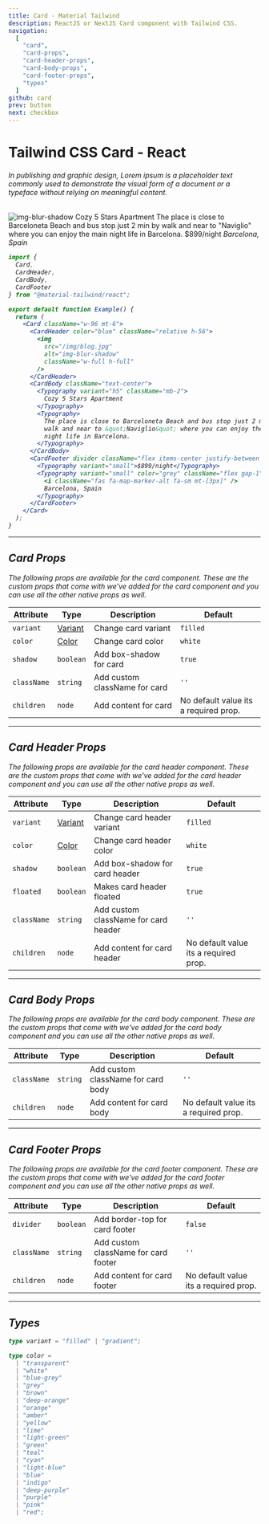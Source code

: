```yaml
---
title: Card - Material Tailwind
description: ReactJS or NextJS Card component with Tailwind CSS.
navigation:
  [
    "card",
    "card-props",
    "card-header-props",
    "card-body-props",
    "card-footer-props",
    "types"
  ]
github: card
prev: button
next: checkbox
---
```


# Tailwind CSS Card - React

###### In publishing and graphic design, Lorem ipsum is a placeholder text commonly used to demonstrate the visual form of a document or a typeface without relying on meaningful content.

<ComponentCard id="card">
  <Card className="w-96 mt-6">
    <CardHeader color="blue" className="relative h-56">
      <Image src="/img/blog.jpg" alt="img-blur-shadow" layout="fill" />
    </CardHeader>
    <CardBody className="text-center">
      <Typography variant="h5" color="blue-grey" className="mb-2">
        <span>Cozy 5 Stars Apartment</span>
      </Typography>
      <Typography>
        The place is close to Barceloneta Beach and bus stop just 2 min by walk
        and near to &quot;Naviglio&quot; where you can enjoy the main night life
        in Barcelona.
      </Typography>
    </CardBody>
    <CardFooter
      divider
      className="flex items-center justify-between py-3 -mt-4"
    >
      <Typography variant="small">$899/night</Typography>
      <Typography variant="small" color="grey" className="flex gap-1">
        <i className="fas fa-map-marker-alt fa-sm mt-[3px]" />
        <span>Barcelona, Spain</span>
      </Typography>
    </CardFooter>
  </Card>
</ComponentCard>

```jsx showLineNumbers
import {
  Card,
  CardHeader,
  CardBody,
  CardFooter
} from "@material-tailwind/react";

export default function Example() {
  return (
    <Card className="w-96 mt-6">
      <CardHeader color="blue" className="relative h-56">
        <img
          src="/img/blog.jpg"
          alt="img-blur-shadow"
          className="w-full h-full"
        />
      </CardHeader>
      <CardBody className="text-center">
        <Typography variant="h5" className="mb-2">
          Cozy 5 Stars Apartment
        </Typography>
        <Typography>
          The place is close to Barceloneta Beach and bus stop just 2 min by
          walk and near to &quot;Naviglio&quot; where you can enjoy the main
          night life in Barcelona.
        </Typography>
      </CardBody>
      <CardFooter divider className="flex items-center justify-between py-3">
        <Typography variant="small">$899/night</Typography>
        <Typography variant="small" color="grey" className="flex gap-1">
          <i className="fas fa-map-marker-alt fa-sm mt-[3px]" />
          Barcelona, Spain
        </Typography>
      </CardFooter>
    </Card>
  );
}
```

---

## Card Props

<span id="card-props" className="scroll-mt-48" />
The following props are available for the card component. These are the custom props
that come with we've added for the card component and you can use all the other native
props as well.

| Attribute   | Type                       | Description                   | Default                               |
| ----------- | -------------------------- | ----------------------------- | ------------------------------------- |
| `variant`   | [Variant](#types)          | Change card variant           | <Code small>filled</Code>             |
| `color`     | [Color](#types)            | Change card color             | <Code small>white</Code>              |
| `shadow`    | <Code small>boolean</Code> | Add box-shadow for card       | <Code small>true</Code>               |
| `className` | <Code small>string</Code>  | Add custom className for card | `''`                                  |
| `children`  | <Code small>node</Code>    | Add content for card          | No default value its a required prop. |

---

## Card Header Props

<span id="card-header-props" className="scroll-mt-48" />
The following props are available for the card header component. These are the custom
props that come with we've added for the card header component and you can use all
the other native props as well.

| Attribute   | Type                       | Description                          | Default                               |
| ----------- | -------------------------- | ------------------------------------ | ------------------------------------- |
| `variant`   | [Variant](#types)          | Change card header variant           | <Code small>filled</Code>             |
| `color`     | [Color](#types)            | Change card header color             | <Code small>white</Code>              |
| `shadow`    | <Code small>boolean</Code> | Add box-shadow for card header       | <Code small>true</Code>               |
| `floated`   | <Code small>boolean</Code> | Makes card header floated            | <Code small>true</Code>               |
| `className` | <Code small>string</Code>  | Add custom className for card header | `''`                                  |
| `children`  | <Code small>node</Code>    | Add content for card header          | No default value its a required prop. |

---

## Card Body Props

<span id="card-body-props" className="scroll-mt-48" />
The following props are available for the card body component. These are the custom
props that come with we've added for the card body component and you can use all
the other native props as well.

| Attribute   | Type                      | Description                        | Default                               |
| ----------- | ------------------------- | ---------------------------------- | ------------------------------------- |
| `className` | <Code small>string</Code> | Add custom className for card body | `''`                                  |
| `children`  | <Code small>node</Code>   | Add content for card body          | No default value its a required prop. |

---

## Card Footer Props

<span id="card-footer-props" className="scroll-mt-48" />
The following props are available for the card footer component. These are the custom
props that come with we've added for the card footer component and you can use all
the other native props as well.

| Attribute   | Type                       | Description                          | Default                               |
| ----------- | -------------------------- | ------------------------------------ | ------------------------------------- |
| `divider`   | <Code small>boolean</Code> | Add border-top for card footer       | <Code small>false</Code>              |
| `className` | <Code small>string</Code>  | Add custom className for card footer | `''`                                  |
| `children`  | <Code small>node</Code>    | Add content for card footer          | No default value its a required prop. |

---

## Types

<span id="types" className="scroll-mt-48" />

```ts
type variant = "filled" | "gradient";
```

```ts
type color =
  | "transparent"
  | "white"
  | "blue-grey"
  | "grey"
  | "brown"
  | "deep-orange"
  | "orange"
  | "amber"
  | "yellow"
  | "lime"
  | "light-green"
  | "green"
  | "teal"
  | "cyan"
  | "light-blue"
  | "blue"
  | "indigo"
  | "deep-purple"
  | "purple"
  | "pink"
  | "red";
```
